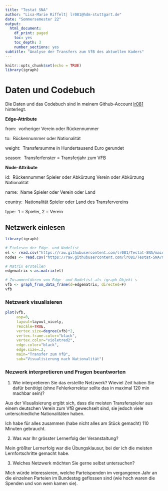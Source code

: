 ---
title: "Testat SNA"
author: "Lisa-Marie Riffelt| lr081@hdm-stuttgart.de"
date: "Sommersemester 22"
output:
  html_document:
    df_print: paged
    toc: yes
    toc_depth: 3
    number_sections: yes
subtitle: "Analyse der Transfers zum VfB des aktuellen Kaders"
---

```{r setup, include=FALSE}
knitr::opts_chunk$set(echo = TRUE)
library(igraph)
```

# Daten und Codebuch

Die Daten und das Codebuch sind in meinem Github-Account [lr081](https://github.com/lr081/Testat-SNA) hinterlegt.

**Edge-Attribute**\

from:  vorheriger Verein oder Rückennummer

to:  Rückennummer oder Nationalität

weight:  Transfersumme in Hundertausend Euro gerundet

season:  Transferfenster = Transferjahr zum VFB

**Node-Attribute**\

id:  Rückennummer Spieler oder Abkürzung Verein oder Abkürzung Nationalität

name:  Name Spieler oder Verein oder Land

country:  Nationalität Spieler oder Land des Transfervereins

type:  1 = Spieler, 2 = Verein

## Netzwerk einlesen

```{r Gesamnetzwerk erstellen, echo=FALSE}

library(igraph)

# Einlesen der Edge- und Nodelist
el <- read.csv("https://raw.githubusercontent.com/lr081/Testat-SNA/main/edges.csv", header=T, as.is=T, sep = ",")
nodes <- read.csv("https://raw.githubusercontent.com/lr081/Testat-SNA/main/nodes.csv", header=T, as.is=T, sep = ",")

# Matrix erstellen
edgematrix <-as.matrix(el)

# Zusammenführen von Edge- und Nodelist als igraph-Objekt s
vfb <- graph_from_data_frame(d=edgematrix, directed=F)
vfb
```

### Netzwerk visualisieren

```{r Visualisierung des Objekts, fig.height=7, fig.width=9}
plot(vfb,
     asp=0,
     layout=layout_nicely,
     rescale=TRUE,
     vertex.size=degree(vfb)*2,
     vertex.frame.color="black",
     vertex.color="violetred2",
     edge.color="black",
     edge.size=.2,
     main="Transfer zum VfB",
     sub="Visualisierung nach Nationalität")

```

### Nezwerk interpretieren und Fragen beantworten

1)  Wie interpretieren Sie das erstellte Netzwerk? Wieviel Zeit haben Sie dafür benötigt (ohne Fehlerkorrektur sollte das in maximal 120 min machbar sein)?

Aus der Visualisierung ergibt sich, dass die meisten Transferspieler aus einem deutschen Verein zum VfB gewechselt sind, sie jedoch viele unterschiedliche Nationalitäten haben.

Ich habe für alles zusammen (habe nicht alles am Stück gemacht) 110 Minuten gebraucht.

2)  Was war Ihr grösster Lernerfolg der Veranstaltung?

Mein größter Lernerfolg war die Übungsklausur, bei der ich die meisten Lernfortschritte gemacht habe.

3)  Welches Netzwerk möchten Sie gerne selbst untersuchen?

Mich würde interessieren, welche Parteispenden im vergangenen Jahr an die einzelnen Parteien im Bundestag geflossen sind (wie hoch waren die Spenden und von wem kamen sie).
